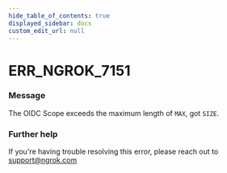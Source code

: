 ```yaml
---
hide_table_of_contents: true
displayed_sidebar: docs
custom_edit_url: null
---
```



# ERR_NGROK_7151

### Message

The OIDC Scope exceeds the maximum length of `MAX`, got `SIZE`.

### Further help

If you're having trouble resolving this error, please reach out to [support@ngrok.com](mailto:support@ngrok.com?subject=Help%20with%20ERR_NGROK_7151)

<ErrorDetails error="err_ngrok_7151" />

